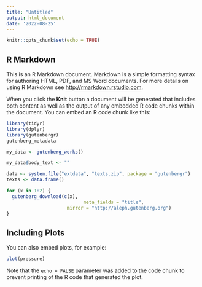 ```yaml
---
title: "Untitled"
output: html_document
date: '2022-08-25'
---
```


```r
knitr::opts_chunk$set(echo = TRUE)
```

## R Markdown

This is an R Markdown document. Markdown is a simple formatting syntax for authoring HTML, PDF, and MS Word documents. For more details on using R Markdown see <http://rmarkdown.rstudio.com>.

When you click the **Knit** button a document will be generated that includes both content as well as the output of any embedded R code chunks within the document. You can embed an R code chunk like this:

```r
library(tidyr)
library(dplyr)
library(gutenbergr)
gutenberg_metadata
```


```r
my_data <- gutenberg_works()

my_data$body_text <- ""


```


```r
data <- system.file("extdata", "texts.zip", package = "gutenbergr")
texts <- data.frame()

for (x in 1:2) {
  gutenberg_download(c(x),
                            meta_fields = "title",
                      mirror = "http://aleph.gutenberg.org")
}

```

## Including Plots

You can also embed plots, for example:

```r
plot(pressure)
```

Note that the `echo = FALSE` parameter was added to the code chunk to prevent printing of the R code that generated the plot.
